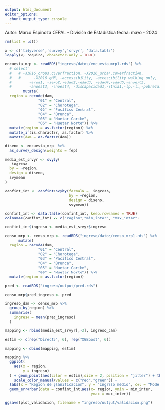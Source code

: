 ---
output: html_document
editor_options: 
  chunk_output_type: console
---

Autor: Marco Espinoza
CEPAL - División de Estadística
fecha: mayo - 2024



```{r}
rm(list = ls())
```

```{r}
x <- c('tidyverse','survey','srvyr', 'data.table')
lapply(x, require, character.only = TRUE)
```

```{r}
encuesta_mrp <- readRDS("ingreso/datos/encuesta_mrp1.rds") %>% 
  # select(
  #   # -X2016_crops.coverfraction, -X2016_urban.coverfraction,
  #   #      -X2016_gHM, -accessibility, -accessibility_walking_only,
  #        -area1, -sexo2,-edad2,-edad3, -edad4,-edad5,-anoest2,
  #        -anoest3, -anoest4, -discapacidad1,-etnia1,-lp,-li,-pobreza) %>% 
        mutate(
  region = recode(dam,
               "01" = "Central",
               "02" = "Chorotega",
               "03" = "Pacífico Central",
               "04" = "Brunca",
               "05" = "Huetar Caribe",
               "06" = "Huetar Norte")) %>%
  mutate(region = as.factor(region)) %>% 
  mutate_if(is.character, as.factor) %>% 
  mutate(dam = as.factor(dam))
```

```{r}
diseno <- encuesta_mrp  %>% 
  as_survey_design(weights = fep)
```

```{r}
media_est_srvyr <- svyby(
  ~ingreso,
  by = ~region,
  design = diseno,
  svymean
)
```

```{r}
confint_int <- confint(svyby(formula = ~ingreso,
                             by = ~region,
                             design = diseno,
                             svymean))

confint_int <- data.table(confint_int, keep.rownames = TRUE)
colnames(confint_int) <- c("region","min_inter", "max_inter")

confint_int$ingreso <- media_est_srvyr$ingreso

```



```{r}
censo_mrp <- censo_mrp <- readRDS("ingreso/datos/censo_mrp1.rds") %>%  
      mutate(
  region = recode(dam,
               "01" = "Central",
               "02" = "Chorotega",
               "03" = "Pacífico Central",
               "04" = "Brunca",
               "05" = "Huetar Caribe",
               "06" = "Huetar Norte")) %>%
  mutate(region = as.factor(region))
```


```{r}
pred <- readRDS("ingreso/output/pred.rds")
```

```{r}
censo_mrp$pred_ingreso <- pred
```

```{r}
ingreso_dam <- censo_mrp %>% 
  group_by(region) %>% 
  summarise(
    ingreso = mean(pred_ingreso)
  ) 
```


```{r}
mapping <- rbind(media_est_srvyr[,-3], ingreso_dam)

estim <- c(rep("Directo", 6), rep("XGBoost", 6))

mapping <- cbind(mapping, estim)
```

```{r}
mapping %>% 
  ggplot(
    aes(x = region,
        y = ingreso)
  ) + geom_point(aes(color = estim),size = 2, position = "jitter") + theme_minimal() +
    scale_color_manual(values = c("red","green")) +  
  labs(x = "Región de planificación", y = "Ingreso medio", col = "Modelo") + 
  geom_errorbar(data = confint_int,aes(x= region, ymin = min_inter,
                                       ymax = max_inter))
```

```{r}
ggsave(plot_validacion, filename = "ingreso/output/validacion.png")
```

